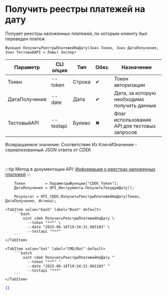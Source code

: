 ﻿---
sidebar_position: 3
description: Получить реестры платежей на дату и другие функции для работы с CDEK в Открытом пакете интеграций - бесплатной open-source библиотеке интеграций для 1С:Предприятие 8, OneScript и CLI
keywords: [1C, 1С, 1С:Предприятие, 1С:Предприятие 8.3, API, Интеграция, Сервисы, Обмен, OneScript, CLI, CDEK]
---


# Получить реестры платежей на дату
 Полуает реестры наложенных платежей, по которым клиенту был переведен платеж



`Функция ПолучитьРеестрыПлатежейНаДату(Знач Токен, Знач ДатаПолучения, Знач ТестовыйAPI = Ложь) Экспорт`

  | Параметр | CLI опция | Тип | Обяз. | Назначение |
  |-|-|-|-|-|
  | Токен | --token | Строка | &#x2714; | Токен авторизации |
  | ДатаПолучения | --date | Дата | &#x2714; | Дата, за которую необходимо получить данные |
  | ТестовыйAPI | --testapi | Булево | &#x2716; | Флаг использования API для тестовых запросов |

  
  Возвращаемое значение:   Соответствие Из КлючИЗначение - сериализованный JSON ответа от CDEK

<br/>

:::tip
Метод в документации API: [Информация о реестрах наложенных платежей](https://api-docs.cdek.ru/107254706.html)
:::
<br/>



```bsl title="Пример использования для 1С:Предприятие/OneScript"
    Токен         = ПараметрыФункции["CDEK_Token"];
    ДатаПолучения = OPI_Инструменты.ПолучитьТекущуюДату();

    Результат = OPI_CDEK.ПолучитьРеестрыПлатежейНаДату(Токен, ДатаПолучения, Истина);
```
    

 <Tabs>
  
    <TabItem value="bash" label="Bash" default>
        ```bash
            oint cdek ПолучитьРеестрыПлатежейНаДату \
              --token "***" \
              --date "2025-06-18T19:34:31.983103" \
              --testapi "***"
        ```
    </TabItem>
  
    <TabItem value="bat" label="CMD/Bat" default>
        ```batch
            oint cdek ПолучитьРеестрыПлатежейНаДату ^
              --token "***" ^
              --date "2025-06-18T19:34:31.983103" ^
              --testapi "***"
        ```
    </TabItem>
</Tabs>


```json title="Результат"
{}
```
